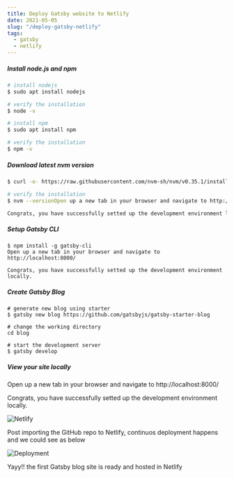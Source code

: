 ```yaml
---
title: Deploy Gatsby website to Netlify
date: 2021-05-05
slug: "/deploy-gatsby-netlify"
tags:
  - gatsby
  - netlify
---
```


##### Install node.js and npm 

```sh
# install nodejs
$ sudo apt install nodejs

# verify the installation
$ node -v

# install npm
$ sudo apt install npm

# verify the installation
$ npm -v 
```


##### Download latest nvm version 
```sh
$ curl -o- https://raw.githubusercontent.com/nvm-sh/nvm/v0.35.1/install.sh | bash

# verify the installation
$ nvm --versionOpen up a new tab in your browser and navigate to http://localhost:8000/

Congrats, you have successfully setted up the development environment locally.
```

##### Setup Gatsby CLI 
```cd   
$ npm install -g gatsby-cli
Open up a new tab in your browser and navigate to http://localhost:8000/

Congrats, you have successfully setted up the development environment locally.
```

##### Create Gatsby Blog

```
# generate new blog using starter
$ gatsby new blog https://github.com/gatsbyjs/gatsby-starter-blog

# change the working directory
cd blog

# start the development server
$ gatsby develop
```

##### View your site locally
Open up a new tab in your browser and navigate to http://localhost:8000/

Congrats, you have successfully setted up the development environment locally.

![Netlify](./gatsby1.png)

Post importing the GitHub repo to Netlify, continuos deployment happens and we could see as below

![Deployment](./capture.png)

Yayy!! the first Gatsby blog site is ready and hosted in Netlify
